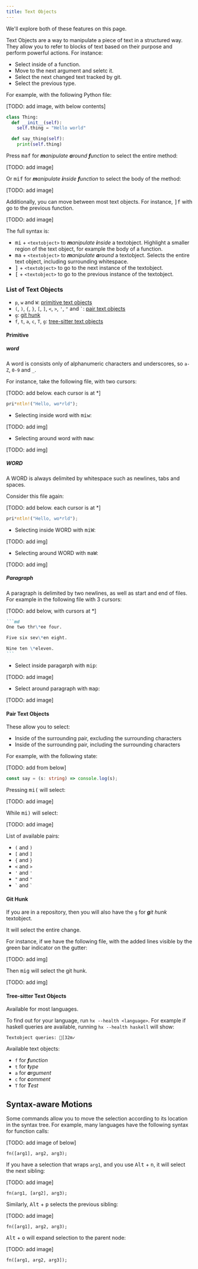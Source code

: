 ```yaml
---
title: Text Objects
---
```


We'll explore both of these features on this page.

Text Objects are a way to manipulate a piece of text in a structured way. They allow you to refer to blocks of text based on their purpose and perform powerful actions. For instance:

- Select inside of a function.
- Move to the next argument and seletc it.
- Select the next changed text tracked by git.
- Select the previous type.

For example, with the following Python file:

[TODO: add image, with below contents]

```python
class Thing:
  def __init__(self):
    self.thing = "Hello world"

  def say_thing(self):
    print(self.thing)
```

Press <kbd>maf</kbd> for _**m**anipulate **a**round **f**unction_ to select the entire method:

[TODO: add image]

Or <kbd>mif</kbd> for _**m**anipulate **i**nside **f**unction_ to select the body of the method:

[TODO: add image]

Additionally, you can move between most text objects. For instance, <kbd>]f</kbd> with go to the previous function.

[TODO: add image]

The full syntax is:

- <kbd>mi</kbd> + `<textobject>` to _**m**anipulate **i**nside_ a textobject. Highlight a smaller region of the text object, for example the body of a function.
- <kbd>ma</kbd> + `<textobject>` to _**m**anipulate **a**round_ a textobject. Selects the entire text object, including surrounding whitespace.
- <kbd>]</kbd> + `<textobject>` to go to the next instance of the textobject.
- <kbd>[</kbd> + `<textobject>` to go to the previous instance of the textobject.

### List of Text Objects

- `p`, `w` and `W`: [primitive text objects](#primitive)
- `(`, `)`, `{`, `}`, `[`, `]`, `<`, `>`, `'`, `"` and `` ` ``: [pair text objects](#pair-text-objects)
- `g`: [git hunk](#git-hunk)
- `f`, `t`, `a`, `c`, `T`, `g`: [tree-sitter text objects](#tree-sitter-text-objects)

#### Primitive

##### word

A word is consists only of alphanumeric characters and underscores, so `a-Z`, `0-9` and `_`.

For instance, take the following file, with two cursors:

[TODO: add below. each cursor is at *]

```rs
pri*ntln!("Hello, wo*rld");
```

- Selecting inside word with <kbd>miw</kbd>:

[TODO: add img]

- Selecting around word with <kbd>maw</kbd>:

[TODO: add img]

##### WORD

A WORD is always delimited by whitespace such as newlines, tabs and spaces.

Consider this file again:

[TODO: add below. each cursor is at *]

```rs
pri*ntln!("Hello, wo*rld");
```

- Selecting inside WORD with <kbd>miW</kbd>:

[TODO: add img]

- Selecting around WORD with <kbd>maW</kbd>:

[TODO: add img]

##### Paragraph

A paragraph is delimited by two newlines, as well as start and end of files. For example in the following file with 3 cursors:

[TODO: add below, with cursors at *]

````md
```md
One two thr\*ee four.

Five six sev\*en eight.

Nine ten \*eleven.
```
````

- Select inside paragarph with <kbd>mip</kbd>:

[TODO: add image]

- Select around paragraph with <kbd>map</kbd>:

[TODO: add image]

#### Pair Text Objects

These allow you to select:

- Inside of the surrounding pair, excluding the surrounding characters
- Inside of the surrounding pair, including the surrounding characters

For example, with the following state:

[TODO: add from below]

```ts
const say = (s: string) => console.log(s);
```

Pressing <kbd>mi(</kbd> will select:

[TODO: add image]

While <kbd>mi)</kbd> will select:

[TODO: add image]

List of available pairs:

- `(` and `)`
- `[` and `]`
- `{` and `}`
- `<` and `>`
- `'` and `'`
- `"` and `"`
- `` ` `` and `` ` ``

#### Git Hunk

If you are in a repository, then you will also have the `g` for _**g**it hunk_ textobject.

It will select the entire change.

For instance, if we have the following file, with the added lines visible by the green bar indicator on the gutter:

[TODO: add img]

Then <kbd>mig</kbd> will select the git hunk.

[TODO: add img]

#### Tree-sitter Text Objects

Available for most languages.

To find out for your language, run `hx --health <language>`. For example if haskell queries are available, running `hx --health haskell` will show:

```ansi
Textobject queries: [32m✓
```

Available text objects:

- `f` for _**f**unction_
- `t` for _**t**ype_
- `a` for _**a**rgument_
- `c` for _**c**omment_
- `T` for _**T**est_

## Syntax-aware Motions

Some commands allow you to move the selection according to its location in the syntax tree. For example, many languages have the following syntax for function calls:

[TODO: add image of below]

```
fn([arg1], arg2, arg3);
```

If you have a selection that wraps `arg1`, and you use <kbd>Alt</kbd> + <kbd>n</kbd>, it will select the next sibling:

[TODO: add image]

```
fn(arg1, [arg2], arg3);
```

Similarly, <kbd>Alt</kbd> + <kbd>p</kbd> selects the previous sibling:

[TODO: add image]

```
fn([arg1], arg2, arg3);
```

<kbd>Alt</kbd> + <kbd>o</kbd> will expand selection to the parent node:

[TODO: add image]

```
fn([arg1, arg2, arg3]);
```
